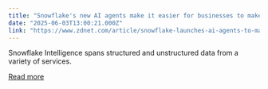 ```yaml
---
title: "Snowflake's new AI agents make it easier for businesses to make sense of their data"
date: "2025-06-03T13:00:21.000Z"
link: "https://www.zdnet.com/article/snowflake-launches-ai-agents-to-make-it-easier-to-sort-through-your-data/"
---
```


Snowflake Intelligence spans structured and unstructured data from a variety of services.

[Read more](https://www.zdnet.com/article/snowflake-launches-ai-agents-to-make-it-easier-to-sort-through-your-data/)
